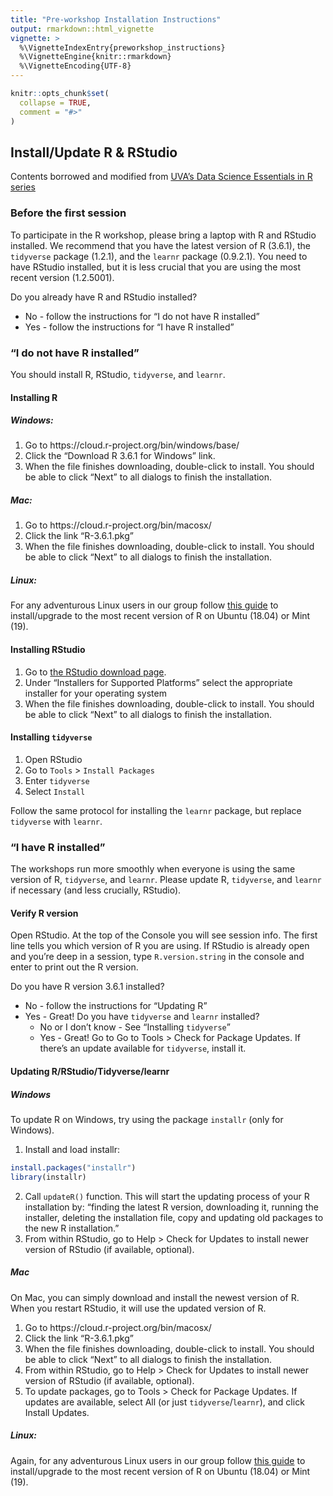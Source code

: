 ```yaml
---
title: "Pre-workshop Installation Instructions"
output: rmarkdown::html_vignette
vignette: >
  %\VignetteIndexEntry{preworkshop_instructions}
  %\VignetteEngine{knitr::rmarkdown}
  %\VignetteEncoding{UTF-8}
---
```


```r
knitr::opts_chunk$set(
  collapse = TRUE,
  comment = "#>"
)
```

## Install/Update R & RStudio

Contents borrowed and modified from [UVA's Data Science Essentials in R series](https://uvastatlab.github.io/phdplus/intror.html)

### Before the first session

To participate in the R workshop, please bring a laptop with R and RStudio installed. We recommend that you have the latest version of R (3.6.1), the `tidyverse` package (1.2.1), and the `learnr` package (0.9.2.1). You need to have RStudio installed, but it is less crucial that you are using the most recent version (1.2.5001).

Do you already have R and RStudio installed?  

* No - follow the instructions for “I do not have R installed”  
* Yes - follow the instructions for “I have R installed”

### “I do not have R installed”

You should install R, RStudio, `tidyverse`, and `learnr`.

#### Installing R

##### Windows:
1. Go to https://cloud.r-project.org/bin/windows/base/
2. Click the “Download R 3.6.1 for Windows” link.
3. When the file finishes downloading, double-click to install. You should be able to click “Next” to all dialogs to finish the installation.

##### Mac:
1. Go to https://cloud.r-project.org/bin/macosx/
2. Click the link “R-3.6.1.pkg”
3. When the file finishes downloading, double-click to install. You should be able to click “Next” to all dialogs to finish the installation.

##### Linux:
For any adventurous Linux users in our group follow [this guide](https://github.com/duckmayr/install-update-r-on-linux) to install/upgrade to the most recent version of R on Ubuntu (18.04) or Mint (19).

#### Installing RStudio
1. Go to [the RStudio download page](https://www.rstudio.com/products/rstudio/download/#download).
2. Under “Installers for Supported Platforms” select the appropriate installer for your operating system
3. When the file finishes downloading, double-click to install. You should be able to click “Next” to all dialogs to finish the installation.

#### Installing `tidyverse`

1. Open RStudio
2. Go to `Tools` > `Install Packages`
3. Enter `tidyverse`
4. Select `Install`

Follow the same protocol for installing the `learnr` package, but replace `tidyverse` with `learnr`.

### “I have R installed”

The workshops run more smoothly when everyone is using the same version of R,  `tidyverse`, and `learnr`. Please update R, `tidyverse`, and `learnr` if necessary (and less crucially, RStudio).

#### Verify R version

Open RStudio. At the top of the Console you will see session info. The first line tells you which version of R you are using. If RStudio is already open and you’re deep in a session, type `R.version.string` in the console and enter to print out the R version.

Do you have R version 3.6.1 installed?

* No - follow the instructions for “Updating R”
* Yes - Great! Do you have `tidyverse` and `learnr` installed?
  + No or I don’t know - See “Installing `tidyverse`”
  + Yes - Great! Go to Go to Tools > Check for Package Updates. If there’s an update available for `tidyverse`, install it.

#### Updating R/RStudio/Tidyverse/learnr

##### Windows
To update R on Windows, try using the package `installr` (only for Windows).  

1. Install and load installr:  
```r
install.packages("installr")
library(installr)
```  
2. Call `updateR()` function. This will start the updating process of your R installation by: “finding the latest R version, downloading it, running the installer, deleting the installation file, copy and updating old packages to the new R installation.”  
3. From within RStudio, go to Help > Check for Updates to install newer version of RStudio (if available, optional).

##### Mac
On Mac, you can simply download and install the newest version of R. When you restart RStudio, it will use the updated version of R.  

1. Go to https://cloud.r-project.org/bin/macosx/  
2. Click the link “R-3.6.1.pkg”  
3. When the file finishes downloading, double-click to install. You should be able to click “Next” to all dialogs to finish the installation.  
4. From within RStudio, go to Help > Check for Updates to install newer version of RStudio (if available, optional).  
5. To update packages, go to Tools > Check for Package Updates. If updates are available, select All (or just `tidyverse`/`learnr`), and click Install Updates.

##### Linux:
Again, for any adventurous Linux users in our group follow [this guide](https://github.com/duckmayr/install-update-r-on-linux) to install/upgrade to the most recent version of R on Ubuntu (18.04) or Mint (19).
